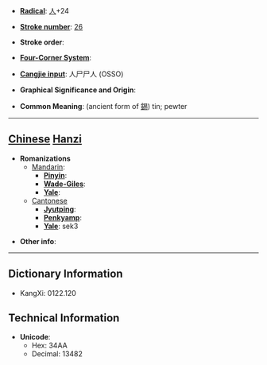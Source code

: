 * '''[[Wiktionary:Chinese radical index| Radical]]''': [[Wiktionary:Chinese radical index 人|人]]+24

* '''[[Wiktionary:Chinese total strokes index|Stroke number]]''': [[Wiktionary:Chinese total strokes index 26|26]]

* '''Stroke order''': 

* '''[[Wiktionary:Chinese four corner index|Four-Corner System]]''': 

* '''[[Wiktionary:Chinese Cangjie index|Cangjie input]]''': 人尸尸人 (OSSO)

* '''Graphical Significance and Origin''': 

* '''Common Meaning''': (ancient form of [[錫]]) tin; pewter

----

== [[Chinese]] [[Hanzi]] ==

* '''Romanizations'''
** [[Mandarin]]:
*** '''[[Pinyin]]''': 
*** '''[[Wade-Giles]]''': 
*** '''[[Yale]]''': 
**[[Cantonese]]
***'''[[Jyutping]]''':
***'''[[Penkyamp]]''': 
***'''[[Yale]]''': sek3

* '''Other info''': 

----

== Dictionary Information ==

* KangXi: 0122.120

== Technical Information ==

* '''Unicode''':
** Hex: 34AA
** Decimal: 13482